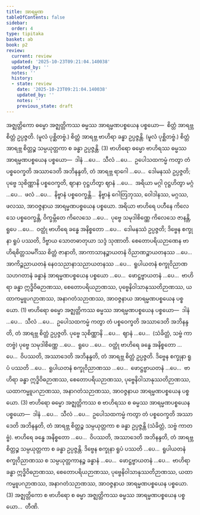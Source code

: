 ```yaml
---
title: အာရမ္မဏ
tableOfContents: false
sidebar:
  order: 4
type: tipitaka
basket: ab
book: p2
review:
  current: review
  updated: '2025-10-23T09:21:04.140038'
  updated_by: ''
  notes: ''
  history:
  - state: review
    date: '2025-10-23T09:21:04.140038'
    updated_by: ''
    notes: ''
    previous_state: draft
---
```



<ReviewStatus review={frontmatter.review} showDetails={true} />

<HypothesisAnnotation frontmatter={frontmatter} />

<DynamicBreadcrumb />

<Division number="341" book="p2" e="ch" v="38" p="185">

<Paragraph number="3157" book="p2">
အဇ္ဈတ္တိကော ဓမ္မော အဇ္ဈတ္တိကဿ ဓမ္မဿ အာရမ္မဏပစ္စယေန ပစ္စယော—  စိတ္တံ အာရဗ္ဘ စိတ္တံ ဥပ္ပဇ္ဇတိ. (မူလံ ပုစ္ဆိတဗ္ဗံ.) စိတ္တံ အာရဗ္ဘ ဗာဟိရာ ခန္ဓာ ဥပ္ပဇ္ဇန္တိ. (မူလံ ပုစ္ဆိတဗ္ဗံ.) စိတ္တံ အာရဗ္ဘ စိတ္တဉ္စ သမ္ပယုတ္တကာ စ ခန္ဓာ ဥပ္ပဇ္ဇန္တိ. (3)
</Paragraph>

<Paragraph number="3158" book="p2">
ဗာဟိရော ဓမ္မော ဗာဟိရဿ ဓမ္မဿ အာရမ္မဏပစ္စယေန ပစ္စယော—  ဒါနံ …ပေ…  သီလံ …ပေ…  ဥပေါသထကမ္မံ ကတွာ တံ ပစ္စဝေက္ခတိ အဿာဒေတိ အဘိနန္ဒတိ, တံ အာရဗ္ဘ ရာဂေါ …ပေ…  ဒေါမနဿံ ဥပ္ပဇ္ဇတိ; ပုဗ္ဗေ သုစိဏ္ဏာနိ ပစ္စဝေက္ခတိ, ဈာနာ ဝုဋ္ဌဟိတွာ ဈာနံ …ပေ…  အရိယာ မဂ္ဂါ ဝုဋ္ဌဟိတွာ မဂ္ဂံ …ပေ…  ဖလံ …ပေ…  နိဗ္ဗာနံ ပစ္စဝေက္ခန္တိ…  နိဗ္ဗာနံ ဂေါတြဘုဿ, ဝေါဒါနဿ, မဂ္ဂဿ, ဖလဿ, အာဝဇ္ဇနာယ အာရမ္မဏပစ္စယေန ပစ္စယော. အရိယာ ဗာဟိရေ ပဟီနေ ကိလေသေ ပစ္စဝေက္ခန္တိ, ဝိက္ခမ္ဘိတေ ကိလေသေ …ပေ…  ပုဗ္ဗေ သမုဒါစိဏ္ဏေ ကိလေသေ ဇာနန္တိ, ရူပေ …ပေ…  ဝတ္ထုံ ဗာဟိရေ ခန္ဓေ အနိစ္စတော …ပေ…  ဒေါမနဿံ ဥပ္ပဇ္ဇတိ; ဒိဗ္ဗေန စက္ခုနာ ရူပံ ပဿတိ, ဒိဗ္ဗာယ သောတဓာတုယာ သဒ္ဒံ သုဏာတိ. စေတောပရိယဉာဏေန ဗာဟိရစိတ္တသမင်္ဂိဿ စိတ္တံ ဇာနာတိ, အာကာသာနဉ္စာယတနံ ဝိညာဏဉ္စာယတနဿ …ပေ…  အာကိဉ္စညာယတနံ နေဝသညာနာသညာယတနဿ …ပေ…  ရူပါယတနံ စက္ခုဝိညာဏသဟဂတာနံ ခန္ဓာနံ အာရမ္မဏပစ္စယေန ပစ္စယော …ပေ…  ဖောဋ္ဌဗ္ဗာယတနံ …ပေ…  ဗာဟိရာ ခန္ဓာ ဣဒ္ဓိဝိဓဉာဏဿ, စေတောပရိယဉာဏဿ, ပုဗ္ဗေနိဝါသာနုဿတိဉာဏဿ, ယထာကမ္မူပဂဉာဏဿ, အနာဂတံသဉာဏဿ, အာဝဇ္ဇနာယ အာရမ္မဏပစ္စယေန ပစ္စယော. (1)
</Paragraph>

<Paragraph number="3159" book="p2">
ဗာဟိရော ဓမ္မော အဇ္ဈတ္တိကဿ ဓမ္မဿ အာရမ္မဏပစ္စယေန ပစ္စယော—  ဒါနံ …ပေ…  သီလံ …ပေ…  ဥပေါသထကမ္မံ ကတွာ တံ ပစ္စဝေက္ခတိ အဿာဒေတိ အဘိနန္ဒတိ, တံ အာရဗ္ဘ စိတ္တံ ဥပ္ပဇ္ဇတိ. ပုဗ္ဗေ သုစိဏ္ဏာနိ …ပေ…  ဈာနံ …ပေ…  (သံခိတ္တံ, သဗ္ဗံ ကာတဗ္ဗံ) ပုဗ္ဗေ သမုဒါစိဏ္ဏေ …ပေ…  ရူပေ …ပေ…  ဝတ္ထုံ ဗာဟိရေ ခန္ဓေ အနိစ္စတော …ပေ…  ဝိပဿတိ, အဿာဒေတိ အဘိနန္ဒတိ, တံ အာရဗ္ဘ စိတ္တံ ဥပ္ပဇ္ဇတိ. ဒိဗ္ဗေန စက္ခုနာ ရူပံ ပဿတိ …ပေ…  ရူပါယတနံ စက္ခုဝိညာဏဿ …ပေ…  ဖောဋ္ဌဗ္ဗာယတနံ …ပေ…  ဗာဟိရာ ခန္ဓာ ဣဒ္ဓိဝိဓဉာဏဿ, စေတောပရိယဉာဏဿ, ပုဗ္ဗေနိဝါသာနုဿတိဉာဏဿ, ယထာကမ္မူပဂဉာဏဿ, အနာဂတံသဉာဏဿ, အာဝဇ္ဇနာယ အာရမ္မဏပစ္စယေန ပစ္စယော. (3)
</Paragraph>

<Paragraph number="3160" book="p2">
ဗာဟိရော ဓမ္မော အဇ္ဈတ္တိကဿ စ ဗာဟိရဿ စ ဓမ္မဿ အာရမ္မဏပစ္စယေန ပစ္စယော—  ဒါနံ …ပေ…  သီလံ …ပေ…  ဥပေါသထကမ္မံ ကတွာ တံ ပစ္စဝေက္ခတိ အဿာဒေတိ အဘိနန္ဒတိ, တံ အာရဗ္ဘ စိတ္တဉ္စ သမ္ပယုတ္တကာ စ ခန္ဓာ ဥပ္ပဇ္ဇန္တိ (သံခိတ္တံ, သဗ္ဗံ ကာတဗ္ဗံ). ဗာဟိရေ ခန္ဓေ အနိစ္စတော …ပေ…  ဝိပဿတိ, အဿာဒေတိ အဘိနန္ဒတိ, တံ အာရဗ္ဘ စိတ္တဉ္စ သမ္ပယုတ္တကာ စ ခန္ဓာ ဥပ္ပဇ္ဇန္တိ. ဒိဗ္ဗေန စက္ခုနာ ရူပံ ပဿတိ …ပေ…  ရူပါယတနံ စက္ခုဝိညာဏဿ စ သမ္ပယုတ္တကာနဉ္စ ခန္ဓာနံ …ပေ…  ဖောဋ္ဌဗ္ဗာယတနံ …ပေ…  ဗာဟိရာ ခန္ဓာ ဣဒ္ဓိဝိဓဉာဏဿ, စေတောပရိယဉာဏဿ, ပုဗ္ဗေနိဝါသာနုဿတိဉာဏဿ, ယထာကမ္မူပဂဉာဏဿ, အနာဂတံသဉာဏဿ, အာဝဇ္ဇနာယ အာရမ္မဏပစ္စယေန ပစ္စယော. (3)
</Paragraph>

<Paragraph number="3161" book="p2">
အဇ္ဈတ္တိကော စ ဗာဟိရော စ ဓမ္မာ အဇ္ဈတ္တိကဿ ဓမ္မဿ အာရမ္မဏပစ္စယေန ပစ္စယော…  တီဏိ.
</Paragraph>
</Division>